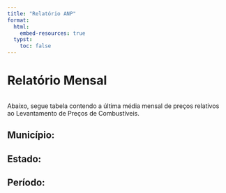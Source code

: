```yaml
---
title: "Relatório ANP"
format: 
  html: 
    embed-resources: true
  typst: 
    toc: false
---
```


# Relatório Mensal

```r

```

Abaixo, segue tabela contendo a última média mensal de preços relativos ao Levantamento de Preços de Combustíveis.

## Município: 

## Estado: 

## Período: 

```r



```

